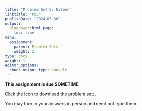 ```yaml
---
title: "Problem Set 5: Eileen"
linktitle: "PS5"
publishDate: "2024-03-30"
output:
  blogdown::html_page:
    toc: true
menu:
  assignment:
    parent: Problem Sets
    weight: 2
type: docs
weight: 1
editor_options:
  chunk_output_type: console
---
```



:::fyi
**This assignment is due SOMETIME**

Click the icon to download the problem set: [<i class="fas fa-file-download"></i>]().

You may turn in your answers in person and need not type them.
:::
